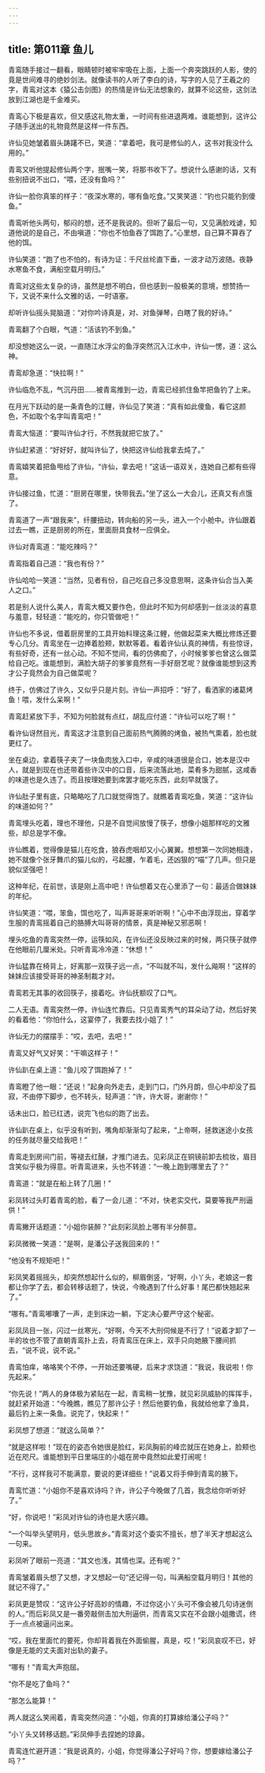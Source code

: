 ```yaml
---
---
---
```

title: 第011章 鱼儿
---





青鸾随手接过一翻看，眼睛顿时被牢牢吸在上面，上面一个奔突跳跃的人影，使的竟是世间难寻的绝妙剑法。就像读书的人听了李白的诗，写字的人见了王羲之的字，青鸾对这本《猿公击剑图》的热情是许仙无法想象的，就算不论这些，这剑法放到江湖也是千金难买。

青鸾心下极是喜欢，但又感这礼物太重，一时间有些进退两难。谁能想到，这许公子随手送出的礼物竟然是这样一件东西。

许仙见她皱着眉头踌躇不已，笑道：“拿着吧，我可是修仙的人，这书对我没什么用的。”

青鸾又听他提起修仙两个字，抿嘴一笑，将那书收下了。想说什么感谢的话，又有些别扭说不出口，“喂，还没有鱼吗？”

许仙一脸你真笨的样子：“夜深水寒的，哪有鱼吃食。”又笑笑道：“钓也只能钓到傻鱼。”

青鸾听他头两句，郁闷的想，还不是我说的。但听了最后一句，又见满脸戏谑，知道他说的是自己，不由嗔道：“你也不怕鱼吞了饵跑了。”心里想，自己算不算吞了他的饵。

许仙笑道：“跑了也不怕的，有诗为证：千尺丝纶直下垂，一波才动万波随。夜静水寒鱼不食，满船空载月明归。”

青鸾对这些太复杂的诗，虽然是想不明白，但也感到一股极美的意境，想赞扬一下，又说不来什么文雅的话，一时语塞。

却听许仙摇头晃脑道：“对你吟诗真是，对、对鱼弹琴，白瞎了我的好诗。”

青鸾翻了个白眼，气道：“活该钓不到鱼。”

却没想她这么一说，一直随江水浮尘的鱼浮突然沉入江水中，许仙一愣，道：这么神。

青鸾却急道：“快拉啊！”

许仙临危不乱，气沉丹田……被青鸾推到一边，青鸾已经抓住鱼竿把鱼钓了上来。

在月光下跃动的是一条青色的江鲤，许仙见了笑道：“真有如此傻鱼，看它这颜色，不如取个名字叫青鸾吧！”

青鸾大恼道：“要叫许仙才行，不然我就把它放了。”

许仙赶紧道：“好好好，就叫许仙了，快把这许仙给我拿去炖了。”

青鸾嬉笑着把鱼甩给了许仙，“许仙，拿去吧！”这话一语双关，连她自己都有些得意。

许仙接过鱼，忙道：“厨房在哪里，快带我去。”坐了这么一大会儿，还真又有点饿了。

青鸾道了一声“跟我来”，纤腰扭动，转向船的另一头，进入一个小舱中。许仙跟着过去一瞧，正是厨房的所在，里面厨具食材一应俱全。

许仙对青鸾道：“能吃辣吗？”

青鸾指着自己道：“我也有份？”

许仙哈哈一笑道：“当然，见者有份，自己吃自己多没意思啊，这条许仙合当入美人之口。”

若是别人说什么美人，青鸾大概又要作色，但此时不知为何却感到一丝淡淡的喜意与羞意，轻轻道：“能吃的，你只管做吧！”

许仙也不多说，借着厨房里的工具开始料理这条江鲤，他做起菜来大概比修炼还要专心几分。青鸾坐在一边捧着脸颊，默默等着。看着许仙认真的神情，有些惊讶，有些好奇，还有一丝心动。不知不觉间，看的仿佛痴了，小时候爹爹也曾这么做菜给自己吃。谁能想到，满脸大胡子的爹爹竟然有一手好厨艺呢？就像谁能想到这秀才公子竟然会为自己做菜呢？

终于，仿佛过了许久，又似乎只是片刻。许仙一声招呼：“好了，看洒家的诸葛烤鱼！喂，发什么呆啊！”

青鸾赶紧放下手，不知为何脸就有点红，胡乱应付道：“许仙可以吃了啊！”

看许仙讶然目光，青鸾这才注意到自己面前热气腾腾的烤鱼，被热气熏着，脸也就更红了。

坐在桌边，拿着筷子夹了一块鱼肉放入口中，辛咸的味道很是合口，她本是汉中人，就是到现在也还带着些许汉中的口音，后来流落此地，菜肴多为甜腻，这咸香的味道也是久违了。而且按理她要到席罢才能吃东西，此刻早就饿了。

许仙肚子里有底，只略略吃了几口就觉得饱了。就瞧着青鸾吃鱼，笑道：“这许仙的味道如何？”

青鸾埋头吃着，理也不理他，只是不自觉间放慢了筷子，想像小姐那样吃的文雅些，却总是学不像。

许仙瞧着，觉得像是猫儿在吃食，狼吞虎咽却又小心翼翼。想想第一次同她相逢，她不就像个张牙舞爪的猫儿似的，弓起腰，乍着毛，还凶狠的“喵”了几声。但只是貌似坚强吧！

这种年纪，在前世，该是刚上高中吧！许仙想着又在心里添了一句：最适合做妹妹的年纪。

许仙笑道：“喂，笨鱼，饵也吃了，叫声哥哥来听听啊！”心中不由浮现出，穿着学生服的青鸾摇着自己的胳膊大叫哥哥的情景，真是神秘又邪恶啊！

埋头吃鱼的青鸾突然一停，运筷如风，在许仙还没反映过来的时候，两只筷子就停在他眼前几厘米处。只听青鸾冷冷道：“休想！”

许仙猛靠在椅背上，好离那一双筷子远一点，“不叫就不叫，发什么飚啊！”这样的妹妹应该接受哥哥的神圣制裁才对。

青鸾若无其事的收回筷子，接着吃。许仙抚额叹了口气。

二人无语。青鸾突然一停，许仙连忙靠后。只见青鸾秀气的耳朵动了动，然后好笑的看着他：“你怕什么，这宴停了，我要去找小姐了！”

许仙无力的摆摆手：“哎，去吧，去吧！”

青鸾又好气又好笑：“干嘛这样子！”

许仙趴在桌上道：“鱼儿咬了饵跑掉了！”

青鸾瞪了他一眼：“还说！”起身向外走去，走到门口，门外月朗，但心中却没了孤寂，不由停下脚步，也不转头，轻声道：“许，许大哥，谢谢你！”

话未出口，脸已红透，说完飞也似的跑了出去。

许仙趴在桌上，似乎没有听到，嘴角却渐渐勾了起来，“上帝啊，拯救迷途小女孩的任务就尽量交给我吧！”

青鸾走到房间门前，等褪去红醺，才推门进去。见彩凤正在铜镜前卸去梳妆，眉目含笑似乎极为得意。听青鸾进来，头也不转道：“一晚上跑到哪里去了？”

青鸾道：“就是在船上转了几圈！”

彩凤转过头盯着青鸾的脸，看了一会儿道：“不对，快老实交代，莫要等我严刑逼供！”

青鸾撇开话题道：“小姐你装醉？”此刻彩凤脸上哪有半分醉意。

彩凤微微一笑道：“是啊，是潘公子送我回来的！”

“他没有不规矩吧！”

彩凤笑着摇摇头，却突然想起什么似的，柳眉倒竖，“好啊，小丫头，老娘这一套都让你学了去，都会转移话题了，快说，今晚遇到了什么好事！尾巴都快翘起来了。”

“哪有。”青鸾嘟囔了一声，走到床边一躺，下定决心要严守这个秘密。

彩凤凤目一张，闪过一丝寒光，“好啊，今天不大刑伺候是不行了！”说着才卸了一半的妆也不管了直朝青鸾扑上去，将青鸾压在床上，双手只向她腋下腰间抓去，“说不说，说不说。”

青鸾怕痒，咯咯笑个不停，一开始还要嘴硬，后来才求饶道：“我说，我说啦！你先起来。”

“你先说！”两人的身体极为紧贴在一起，青鸾稍一犹豫，就见彩凤威胁的挥挥手，就赶紧开始道：“今晚瞧，瞧见了那许公子！然后他要钓鱼，我就给他拿了渔具，最后钓上来一条鱼。说完了，快起来！”

彩凤想了想道：“就这么简单？”

“就是这样啦！”现在的姿态令她很是脸红，彩凤胸前的峰峦就压在她身上，脸颊也近在咫尺。谁能想到平日里端庄的小姐在房中竟然如此爱打闹呢！

“不行，这样我可不能满意，要说的更详细些！”说着又将手伸到青鸾的腋下。

青鸾忙道：“小姐你不是喜欢诗吗？许，许公子今晚做了几首，我念给你听听好了。”

“好，你说吧！”彩凤对许仙的诗也是大感兴趣。

“一个叫举头望明月，低头思故乡。”青鸾对这个委实不擅长，想了半天才想起这么一句来。

彩凤听了眼前一亮道：“其文也浅，其情也深。还有呢？”

青鸾皱着眉头想了又想，才又想起一句“还记得一句，叫满船空载月明归！其他的就记不得了。”

彩凤更是赞叹：“这许公子好高妙的情趣，不过你这小丫头可不像会被几句诗迷倒的人。”而后彩凤又是一番旁敲侧击加大刑逼供，而青鸾又实在不会跟小姐撒谎，终于一点点被逼问出来。

“哎，我在里面忙的要死，你却背着我在外面偷腥，真是，哎！”彩凤哀叹不已，好像是无能的丈夫面对出轨的妻子。

“哪有！”青鸾大声抱屈。

“你不是吃了鱼吗？”

“那怎么能算！”

两人就这么笑闹着，青鸾突然问道：“小姐，你真的打算嫁给潘公子吗？”

“小丫头又转移话题。”彩凤伸手去捏她的琼鼻。

青鸾连忙避开道：“我是说真的，小姐，你觉得潘公子好吗？你，想要嫁给潘公子吗？”